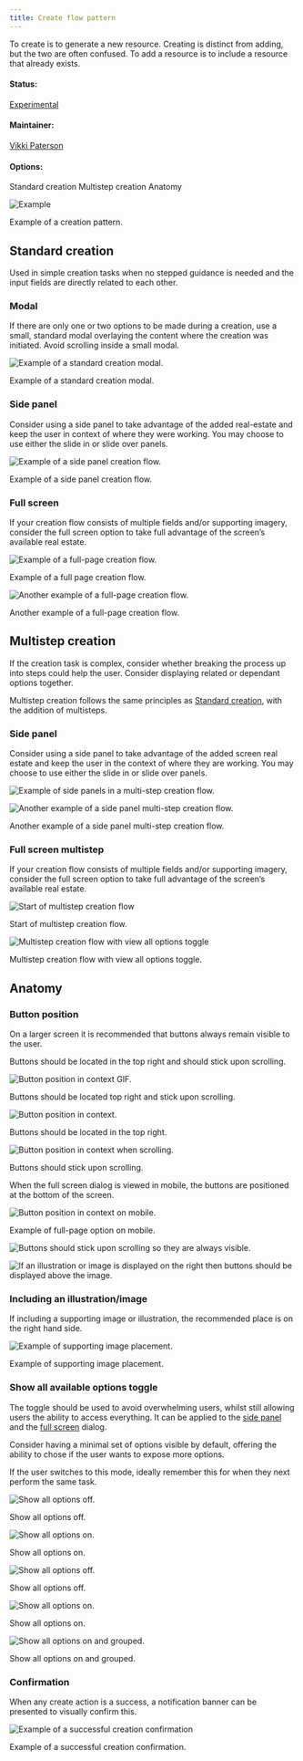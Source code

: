 ```yaml
---
title: Create flow pattern
---
```


<PageDescription>

To create is to generate a new resource. Creating is distinct from adding, but the two are often confused. To add a resource is to include a resource that already exists.

</PageDescription>

#### Status:

[Experimental](/experimental/overview/)

#### Maintainer:

[Vikki Paterson](https://github.com/vikkipaterson)

#### Options:

<AnchorLinks>

  <AnchorLink>Standard creation</AnchorLink>
  <AnchorLink>Multistep creation</AnchorLink>
  <AnchorLink>Anatomy</AnchorLink>

</AnchorLinks>

![Example](images/1.png)

<Caption>Example of a creation pattern.</Caption>

## Standard creation

Used in simple creation tasks when no stepped guidance is needed and the input fields are directly related to each other.

### Modal

If there are only one or two options to be made during a creation, use a small, standard modal overlaying the content where the creation was initiated. Avoid scrolling inside a small modal.

<Row>
<Column colLg={8}>

![Example of a standard creation modal.](images/2.png)

<Caption>Example of a standard creation modal.</Caption>

</Column>
</Row>

### Side panel

Consider using a side panel to take advantage of the added real-estate and keep the user in context of where they were working. You may choose to use either the slide in or slide over panels.

<Row>
<Column colLg={8}>

![Example of a side panel creation flow.](images/3.png)

<Caption>Example of a side panel creation flow.</Caption>

</Column>
</Row>

### Full screen

If your creation flow consists of multiple fields and/or supporting imagery, consider the full screen option to take full advantage of the screen’s available real estate.

<Row>
<Column colLg={8}>

![Example of a full-page creation flow.](images/4.png)

<Caption> Example of a full page creation flow. </Caption>

</Column>
</Row>

<Row>
<Column colLg={8}>

![Another example of a full-page creation flow.](images/5.png)

<Caption>Another example of a full-page creation flow.</Caption>

</Column>
</Row>

## Multistep creation

If the creation task is complex, consider whether breaking the process up into steps could help the user. Consider displaying related or dependant options together.

Multistep creation follows the same principles as [Standard creation](#standard-creation), with the addition of multisteps.

### Side panel

Consider using a side panel to take advantage of the added screen real estate and keep the user in the context of where they are working. You may choose to use either the slide in or slide over panels.

<Row>
<Column colLg={8}>

![Example of side panels in a multi-step creation flow.](images/6.png)

</Column>
</Row>

<Row>
<Column colLg={8}>

![Another example of a side panel multi-step creation flow.](images/7.png)

<Caption>Another example of a side panel multi-step creation flow.</Caption>

</Column>
</Row>

### Full screen multistep

If your creation flow consists of multiple fields and/or supporting imagery, consider the full screen option to take full advantage of the screen’s available real estate.

<Row>
<Column colLg={8}>

![Start of multistep creation flow](images/8.png)

<Caption>Start of multistep creation flow.</Caption>

</Column>
</Row>

<Row>
<Column colLg={8}>

![Multistep creation flow with view all options toggle](images/9.png)

<Caption>Multistep creation flow with view all options toggle. </Caption>

</Column>
</Row>

## Anatomy

### Button position

On a larger screen it is recommended that buttons always remain visible to the user.

Buttons should be located in the top right and should stick upon scrolling.

<Row>
<Column colLg={8}>

![Button position in context GIF.](images/10.gif)

<Caption>Buttons should be located top right and stick upon scrolling.</Caption>

</Column>
</Row>

<Row>
<Column colLg={8}>

![Button position in context.](images/11.png)

<Caption>Buttons should be located in the top right. </Caption>

</Column>
</Row>

<Row>
<Column colLg={8}>

![Button position in context when scrolling.](images/12.png)

<Caption>Buttons should stick upon scrolling. </Caption>

</Column>
</Row>

When the full screen dialog is viewed in mobile, the buttons are positioned at the bottom of the screen.

<Row>
<Column colLg={8}>

![Button position in context on mobile.](images/13.png)

<Caption>Example of full-page option on mobile.</Caption>

</Column>
</Row>

<Row>
<Column colMd={4} colLg={6}>
<DoDontExample type="do" caption="Buttons should stick upon scrolling so they are always visible.">

![Buttons should stick upon scrolling so they are always visible.](/images/14a.png)

</DoDontExample>
</Column>
<Column colMd={4} colLg={6}>
<DoDontExample type="do" caption="If an illustration or image is displayed then buttons should be displayed above the image.">

![If an illustration or image is displayed on the right then buttons should be displayed above the image.](/images/14b.png)

</DoDontExample>
</Column>
</Row>

### Including an illustration/image

If including a supporting image or illustration, the recommended place is on the right hand side.

<Row>
<Column colLg={8}>

![Example of supporting image placement.](images/15.png)

<Caption>Example of supporting image placement.</Caption>

</Column>
</Row>

### Show all available options toggle

The toggle should be used to avoid overwhelming users, whilst still allowing users the ability to access everything. It can be applied to the [side panel](#side-panel) and the [full screen](#full-screen) dialog.

Consider having a minimal set of options visible by default, offering the ability to chose if the user wants to expose more options.

If the user switches to this mode, ideally remember this for when they next perform the same task.

<Row>
<Column colMd={4} colLg={6}>

![Show all options off.](images/16.png)

<Caption>Show all options off.</Caption>

</Column>

<Column colMd={4} colLg={6}>

![Show all options on.](images/17.png)

<Caption>Show all options on.</Caption>

</Column>
</Row>

<Row>
<Column colLg={8}>

![Show all options off.](images/18.png)

<Caption>Show all options off. </Caption>

</Column>
</Row>

<Row>
<Column colLg={8}>

![Show all options on.](images/19.png)

<Caption>Show all options on. </Caption>

</Column>
</Row>

<Row>
<Column colLg={8}>

![Show all options on and grouped.](images/20.png)

<Caption>Show all options on and grouped. </Caption>

</Column>
</Row>

### Confirmation

When any create action is a success, a notification banner can be presented to visually confirm this.

<Row>
<Column colLg={8}>

![Example of a successful creation confirmation](images/27.png)

<Caption>Example of a successful creation confirmation.</Caption>

</Column>
</Row>
